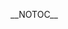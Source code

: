 __NOTOC__
<div align="center">
{{browsebar}}
</div>
{{Portal:飲食/Tabs}}
{{Portal:飲食/box-header|飲食主要話题|Portal:飲食/主要話题|}}
{{Portal:飲食/主要話题}}
{{Portal:飲食/box-footer|}}